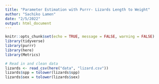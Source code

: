 ```yaml
---
title: "Parameter Estimation with Purrr- Lizards Length to Weight"
author: "Sachiko Lamen"
date: "2/5/2022"
output: html_document
---
```


```r
knitr::opts_chunk$set(echo = TRUE, message = FALSE, warning = FALSE)
library(tidyverse)
library(purrr)
library(here)
library(Metrics)
```

```r
# Read in and clean data
lizards <- read_csv(here("data", "lizard.csv"))
lizards$spp = tolower(lizards$spp)
lizards$sex = tolower(lizards$sex)
```

